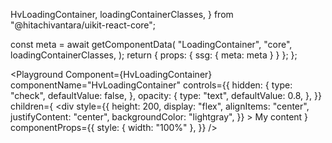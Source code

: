  HvLoadingContainer,
  loadingContainerClasses,
} from "@hitachivantara/uikit-react-core";


  const meta = await getComponentData(
    "LoadingContainer",
    "core",
    loadingContainerClasses,
  );
  return { props: { ssg: { meta: meta } } };
};

<Description />

<Page>

<Playground
  Component={HvLoadingContainer}
  componentName="HvLoadingContainer"
  controls={{
    hidden: {
      type: "check",
      defaultValue: false,
    },
    opacity: {
      type: "text",
      defaultValue: 0.8,
    },
  }}
  children={
    <div
      style={{
        height: 200,
        display: "flex",
        alignItems: "center",
        justifyContent: "center",
        backgroundColor: "lightgray",
      }}
    >
      My content
    </div>
  }
  componentProps={{
    style: { width: "100%" },
  }}
/>

</Page>
